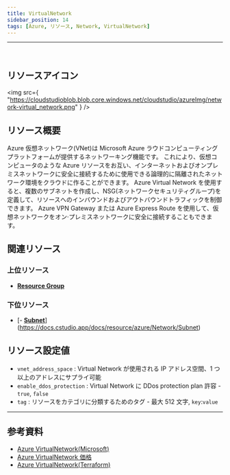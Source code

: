 ```yaml
---
title: VirtualNetwork
sidebar_position: 14
tags: [Azure, リソース, Network, VirtualNetwork]
---
```


<hr />
<br />

## リソースアイコン

<img
    src={
        "https://cloudstudioblob.blob.core.windows.net/cloudstudio/azureImg/network-virtual_network.png"
    }
/>

## リソース概要

Azure 仮想ネットワーク(VNet)は Microsoft Azure ラウドコンピューティングプラットフォームが提供するネットワーキング機能です。
これにより、仮想コンピュータのような Azure リソースをお互い、インターネットおよびオンプレミスネットワークに安全に接続するために使用できる論理的に隔離されたネットワーク環境をクラウドに作ることができます。
Azure Virtual Network を使用すると、複数のサブネットを作成し、NSG(ネットワークセキュリティグループ)を定義して、リソースへのインバウンドおよびアウトバウンドトラフィックを制御できます。
Azure VPN Gateway または Azure Express Route を使用して、仮想ネットワークをオン·プレミスネットワークに安全に接続することもできます。

## 関連リソース

### 上位リソース

-   [**Resource Group**](https://docs.cstudio.app/ja/docs/resource/azure/Base/ResourceGroup)

### 下位リソース

-   [- [**Subnet**](https://docs.cstudio.app/ja/docs/resource/azure/Network/Subnet)](https://docs.cstudio.app/docs/resource/azure/Network/Subnet)

## リソース設定値

-   `vnet_address_space` : Virtual Network が使用される IP アドレス空間、1 つ以上のアドレスにサプライ可能
-   `enable_ddos_protection` : Virtual Network に DDos protection plan 許容 -`true`, `false`
-   `tag` : リソースをカテゴリに分類するためのタグ - 最大 512 文字, `key`:`value`

---

## 参考資料

-   [Azure VirtualNetwork(Microsoft)](https://learn.microsoft.com/ko-kr/azure/virtual-network/virtual-networks-overview)
-   [Azure VirtualNetwork 価格](https://azure.microsoft.com/en-us/pricing/details/virtual-network/)
-   [Azure VirtualNetwork(Terraform)](https://registry.terraform.io/providers/hashicorp/azurerm/latest/docs/resources/virtual_network)

